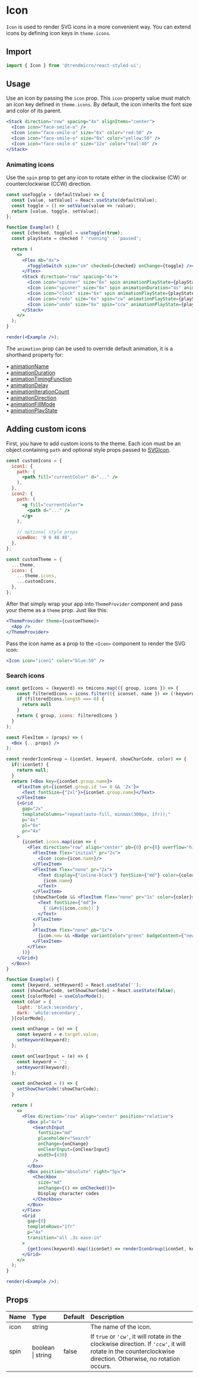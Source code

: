 # Icon

`Icon` is used to render SVG icons in a more convenient way. You can extend icons by defining icon keys in `theme.icons`.

## Import

```js
import { Icon } from '@trendmicro/react-styled-ui';
```

## Usage

Use an icon by passing the `icon` prop. This `icon` property value must match an icon key defined in `theme.icons`. By default, the icon inherits the font size and color of its parent.

```jsx
<Stack direction="row" spacing="4x" alignItems="center">
  <Icon icon="face-smile-o" />
  <Icon icon="face-smile-o" size="6x" color="red:50" />
  <Icon icon="face-smile-o" size="8x" color="yellow:50" />
  <Icon icon="face-smile-o" size="12x" color="teal:40" />
</Stack>
```

### Animating icons

Use the `spin` prop to get any icon to rotate either in the clockwise (CW) or counterclockwise (CCW) direction.

```jsx noInline
const useToggle = (defaultValue) => {
  const [value, setValue] = React.useState(defaultValue);
  const toggle = () => setValue(value => !value);
  return [value, toggle, setValue];
};

function Example() {
  const [checked, toggle] = useToggle(true);
  const playState = checked ? 'running' : 'paused';

  return (
    <>
      <Flex mb="4x">
        <ToggleSwitch size="sm" checked={checked} onChange={toggle} /><Space width="4x" />Toggle animation
      </Flex>
      <Stack direction="row" spacing="4x">
        <Icon icon="spinner" size="6x" spin animationPlayState={playState} />
        <Icon icon="spinner" size="6x" spin animationDuration="4s" animationPlayState={playState} />
        <Icon icon="clock" size="6x" spin animationPlayState={playState} animationTimingFunction="steps(8)" />
        <Icon icon="redo" size="6x" spin="cw" animationPlayState={playState} />
        <Icon icon="undo" size="6x" spin="ccw" animationPlayState={playState} />
      </Stack>
    </>
  );
}

render(<Example />);
```

The `animation` prop can be used to override default animation, it is a shorthand property for:

• [animationName](https://developer.mozilla.org/en-US/docs/Web/CSS/animation-name)<br/>
• [animationDuration](https://developer.mozilla.org/en-US/docs/Web/CSS/animation-duration)<br/>
• [animationTimingFunction](https://developer.mozilla.org/en-US/docs/Web/CSS/animation-timing-function)<br/>
• [animationDelay](https://developer.mozilla.org/en-US/docs/Web/CSS/animation-delay)<br/>
• [animationIterationCount](https://developer.mozilla.org/en-US/docs/Web/CSS/animation-iteration-count)<br/>
• [animationDirection](https://developer.mozilla.org/en-US/docs/Web/CSS/animation-direction)<br/>
• [animationFillMode](https://developer.mozilla.org/en-US/docs/Web/CSS/animation-fill-mode)<br/>
• [animationPlayState](https://developer.mozilla.org/en-US/docs/Web/CSS/animation-play-state)<br/>

## Adding custom icons

First, you have to add custom icons to the theme. Each icon must be an object containing `path` and optional style props passed to [SVGIcon](./svgicon).

```jsx disabled noInline
const customIcons = {
  icon1: {
    path: (
      <path fill="currentColor" d="..." />
    ),
  },
  icon2: {
    path: (
      <g fill="currentColor">
        <path d="..." />
      </g>
    ),

    // optional style props
    viewBox: '0 0 48 48',
  },
};

const customTheme = {
  ...theme,
  icons: {
    ...theme.icons,
    ...customIcons,
  },
};
```

After that simply wrap your app into `ThemeProvider` component and pass your theme as a `theme` prop. Just like this:

```jsx disabled noInline
<ThemeProvider theme={customTheme}>
  <App />
</ThemeProvider>
```

Pass the icon name as a prop to the `<Icon>` component to render the SVG icon:

```jsx disabled noInline
<Icon icon="icon1" color="blue:50" />
```

### Search icons

```jsx noInline
const getIcons = (keyword) => tmicons.map(({ group, icons }) => {
    const filteredIcons = icons.filter(({ iconset, name }) => (!keyword || name.indexOf(keyword) >= 0));
    if (filteredIcons.length === 0) {
      return null
    }
    return { group, icons: filteredIcons }
  }
);

const FlexItem = (props) => (
  <Box {...props} />
);

const renderIconGroup = (iconSet, keyword, showCharCode, color) => {
  if(!iconSet) {
    return null;
  }
  return (<Box key={iconSet.group.name}>
    <FlexItem pt={iconSet.group.id !== 0 && '2x'}>
      <Text fontSize={"2xl"}>{iconSet.group.name}</Text>    
    </FlexItem>
    {<Grid
      gap="2x"
      templateColumns="repeat(auto-fill, minmax(300px, 1fr));"
      p="4x"
      pl="6x"
      pr="4x"
    >
      {iconSet.icons.map(icon => (
        <Flex direction="row" align="center" pb={0} pr={0} overflow="hidden" key={icon.code}>
          <FlexItem flex="initial" pr="2x">
            <Icon icon={icon.name}/>
          </FlexItem>
          <FlexItem flex="none" pr="2x">
            <Text display={"inline-block"} fontSize={"md"} color={color}>
              {icon.name}
            </Text>
          </FlexItem>
          {showCharCode && <FlexItem flex="none" pr="1x" color={color}>
            <Text fontSize={"md"}>
              {`(&#x${icon.code})`}
            </Text>
          </FlexItem>
          }
          <FlexItem flex="none" pb="1x">
            {icon.new && <Badge variantColor="green" badgeContent={"new"} />}
          </FlexItem>
        </Flex>
      ))}
    </Grid>}
  </Box>)
}

function Example() {
  const [keyword, setKeyword] = React.useState('');
  const [showCharCode, setShowCharCode] = React.useState(false);
  const [colorMode] = useColorMode();
  const color = {
    light: 'black:secondary',
    dark: 'white:secondary',
  }[colorMode];

  const onChange = (e) => {
    const keyword = e.target.value;
    setKeyword(keyword);
  };

  const onClearInput = (e) => {
    const keyword = '';
    setKeyword(keyword);
  };

  const onChecked = () => {
    setShowCharCode(!showCharCode);
  }

  return (
    <>
      <Flex direction="row" align="center" position="relative">
        <Box pl="4x">
          <SearchInput
            fontSize="md"
            placeholder="Search"
            onChange={onChange}
            onClearInput={onClearInput}
            width={430}
          />
        </Box>
        <Box position="absolute" right="5px">
          <Checkbox
            size="md"
            onChange={() => onChecked()}>
            Display character codes
          </Checkbox>
        </Box>
      </Flex>
      <Grid
        gap={0}
        templateRows="1fr"
        p="4x"
        transition="all .3s ease-in"
      >
        {getIcons(keyword).map((iconSet) => renderIconGroup(iconSet, keyword, showCharCode, color))}
      </Grid>
    </>
  );
}

render(<Example />);
```

## Props

| Name | Type | Default | Description |
| :--- | :--- | :------ | :---------- |
| icon | string | | The name of the icon. |
| spin | boolean \| string | false | If `true` or `'cw'`, it will rotate in the clockwise direction. If `'ccw'`, it will rotate in the counterclockwise direction. Otherwise, no rotation occurs. |
